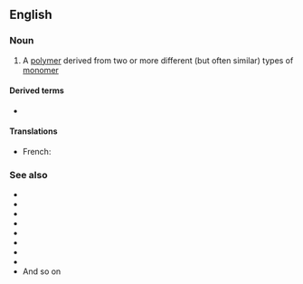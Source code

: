 ==English==

===Noun===
{{en-noun}}

# {{lb|en|chemistry}} A [[polymer]] derived from two or more different (but often similar) types of [[monomer]]

====Derived terms====
* {{l|en|heteropolymeric}}

====Translations====
{{trans-top|a polymer derived from two or more different (but often similar) types of monomer}}
* French: {{t|fr|hétéropolymère}}
{{trans-mid}}
{{trans-bottom}}

===See also===
* {{l|en|homopolymer}}
* {{l|en|heterodimer}}
* {{l|en|heterotrimer}}
* {{l|en|heterotetramer}}
* {{l|en|heteropentamer}}
* {{l|en|heterohexamer}}
* {{l|en|heteroheptamer}}
* {{l|en|heterooctamer}}
* And so on